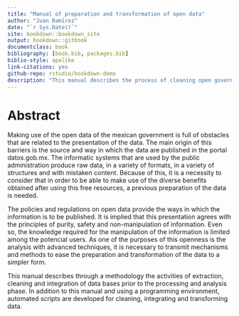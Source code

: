 ```yaml
--- 
title: "Manual of preparation and transformation of open data"
author: "Juan Ramírez"
date: "`r Sys.Date()`"
site: bookdown::bookdown_site
output: bookdown::gitbook
documentclass: book
bibliography: [book.bib, packages.bib]
biblio-style: apalike
link-citations: yes
github-repo: rstudio/bookdown-demo
description: "This manual describes the process of cleaning open government databases"
---
```


# Abstract

Making use of the open data of the mexican government is full of obstacles that are related to the presentation of the data. The main origin of this barriers is the source and way in which the data are published in the portal datos.gob.mx. The informatic systems that are used by the public administration produce raw data, in a variety of formats, in a variety of structures and with mistaken content. Because of this, it is a necessity to consider that in order to be able to make use of the diverse benefits obtained after using this free resources, a previous preparation of the data is needed.

The policies and regulations on open data provide the ways in which the information is to be published. It is implied that this presentation agrees with the principles of purity, safety and non-manipulation of information. Even so, the knowledge required for the manipulation of the information is limited among the potencial users. As one of the purposes of this openness is the analysis with advanced techniques, it is necessary to transmit mechanisms and methods to ease the preparation and transformation of the data to a simpler form.

This manual describes through a methodology the activities of extraction, cleaning and integration of data bases prior to the processing and analysis phase. In addition to this manual and using a programming environment, automated scripts are developed for cleaning, integrating and transforming data.
